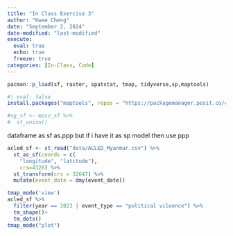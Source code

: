 ```yaml
---
title: "In Class Exercise 3"
author: "Kwee Cheng"
date: "September 2, 2024"
date-modified: "last-modified"
execute: 
  eval: true
  echo: true
  freeze: true
categories: [In-Class, Code]
---
```


```r
pacman::p_load(sf, raster, spatstat, tmap, tidyverse,sp,maptools)
```

```r
#| eval: false
install.packages("maptools", repos = "https://packagemanager.posit.co/cran/2023-10-13")
```

```r
#sg_sf <- mpsz_sf %>%
#  st_union()
```

dataframe as sf as.ppp but if i have it as sp model then use ppp

```r
acled_sf <- st_read("data/ACLED_Myanmar.csv") %>%
  st_as_sf(coords = c(
    "longitude", "latitude"),
    crs=4326) %>%
  st_transform(crs = 32647) %>%
  mutate(event_date = dmy(event_date))
```

```r
tmap_mode('view')
acled_sf %>%
  filter(year == 2023 | event_type == "political viloence") %>%
  tm_shape()+
  tm_dots()
tmap_mode("plot")
```
